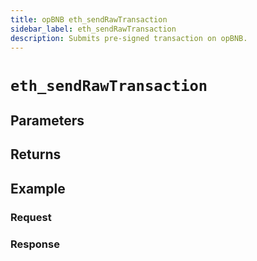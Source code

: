 ```yaml
---
title: opBNB eth_sendRawTransaction
sidebar_label: eth_sendRawTransaction
description: Submits pre-signed transaction on opBNB.
---
```




# `eth_sendRawTransaction`

<Description />

## Parameters


<Params />

## Returns


<Returns />

## Example


<Example />

### Request


<Request />

### Response


<Response />
